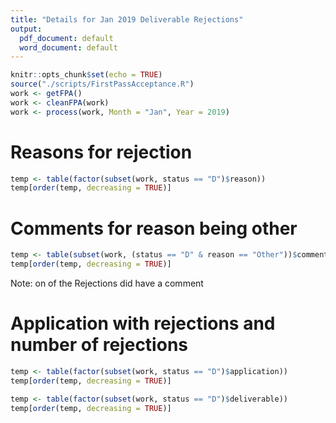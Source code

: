 ```yaml
---
title: "Details for Jan 2019 Deliverable Rejections"
output:
  pdf_document: default
  word_document: default
---
```


```r
knitr::opts_chunk$set(echo = TRUE)
source("./scripts/FirstPassAcceptance.R")
work <- getFPA()
work <- cleanFPA(work)
work <- process(work, Month = "Jan", Year = 2019)
```

# Reasons for rejection
```r
temp <- table(factor(subset(work, status == "D")$reason))
temp[order(temp, decreasing = TRUE)]
```

# Comments for reason being other
```r
temp <- table(subset(work, (status == "D" & reason == "Other"))$comment)
temp[order(temp, decreasing = TRUE)]
```
Note: on of the Rejections did have a comment

# Application with rejections and number of rejections
```r
temp <- table(factor(subset(work, status == "D")$application))
temp[order(temp, decreasing = TRUE)]
```

```r
temp <- table(factor(subset(work, status == "D")$deliverable))
temp[order(temp, decreasing = TRUE)]
```

